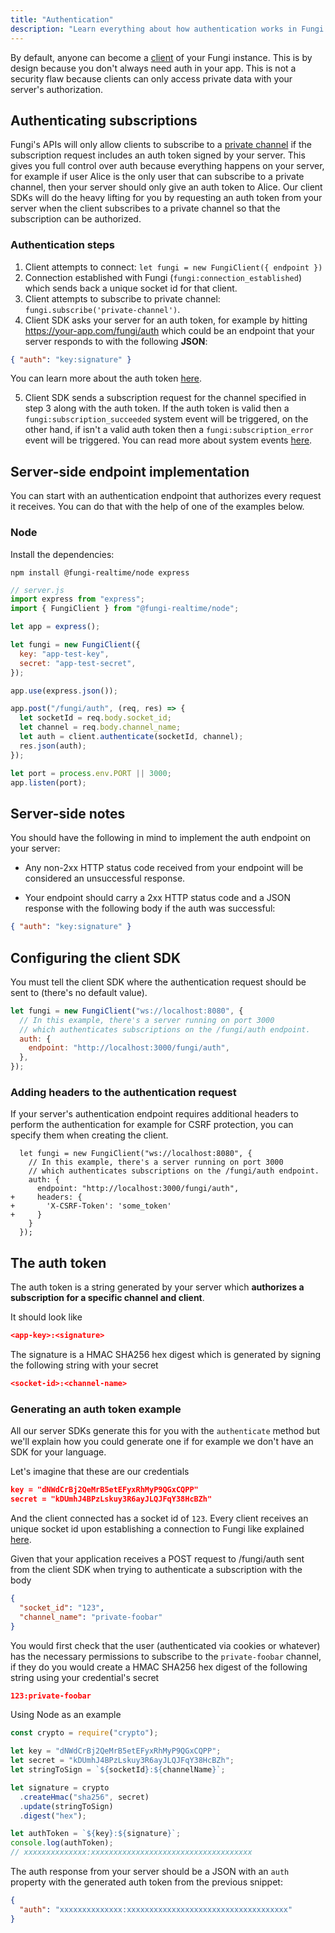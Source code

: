 ```yaml
---
title: "Authentication"
description: "Learn everything about how authentication works in Fungi."
---
```


By default, anyone can become a [client](/docs/01-getting-started/01-overview#clients) of your Fungi instance. This is by design because you don't always need auth in your app. This is not a security flaw because clients can only access private data with your server's authorization.

## Authenticating subscriptions

Fungi's APIs will only allow clients to subscribe to a [private channel](/docs/01-getting-started/01-overview#private-channels) if the subscription request includes an auth token signed by your server. This gives you full control over auth because everything happens on your server, for example if user Alice is the only user that can subscribe to a private channel, then your server should only give an auth token to Alice. Our client SDKs will do the heavy lifting for you by requesting an auth token from your server when the client subscribes to a private channel so that the subscription can be authorized.

### Authentication steps

1. Client attempts to connect: `let fungi = new FungiClient({ endpoint })`
2. Connection established with Fungi (`fungi:connection_established`) which sends back a unique socket id for that client.
3. Client attempts to subscribe to private channel: `fungi.subscribe('private-channel')`.
4. Client SDK asks your server for an auth token, for example by hitting https://your-app.com/fungi/auth which could be an endpoint that your server responds to with the following **JSON**:

```json
{ "auth": "key:signature" }
```

You can learn more about the auth token [here](#the-auth-token).

5. Client SDK sends a subscription request for the channel specified in step 3 along with the auth token. If the auth token is valid then a `fungi:subscription_succeeded` system event will be triggered, on the other hand, if isn't a valid auth token then a `fungi:subscription_error` event will be triggered. You can read more about system events [here](/docs/01-getting-started/01-overview#system-events).

## Server-side endpoint implementation

You can start with an authentication endpoint that authorizes every request it receives. You can do that with the help of one of the examples below.

### Node

Install the dependencies:

```
npm install @fungi-realtime/node express
```

```js
// server.js
import express from "express";
import { FungiClient } from "@fungi-realtime/node";

let app = express();

let fungi = new FungiClient({
  key: "app-test-key",
  secret: "app-test-secret",
});

app.use(express.json());

app.post("/fungi/auth", (req, res) => {
  let socketId = req.body.socket_id;
  let channel = req.body.channel_name;
  let auth = client.authenticate(socketId, channel);
  res.json(auth);
});

let port = process.env.PORT || 3000;
app.listen(port);
```

## Server-side notes

You should have the following in mind to implement the auth endpoint on your server:

- Any non-2xx HTTP status code received from your endpoint will be considered an unsuccessful response.

- Your endpoint should carry a 2xx HTTP status code and a JSON response with the following body if the auth was successful:

```json
{ "auth": "key:signature" }
```

## Configuring the client SDK

You must tell the client SDK where the authentication request should be sent to (there's no default value).

```js
let fungi = new FungiClient("ws://localhost:8080", {
  // In this example, there's a server running on port 3000
  // which authenticates subscriptions on the /fungi/auth endpoint.
  auth: {
    endpoint: "http://localhost:3000/fungi/auth",
  },
});
```

### Adding headers to the authentication request

If your server's authentication endpoint requires additional headers to perform the authentication for example for CSRF protection, you can specify them when creating the client.

```diff-js
  let fungi = new FungiClient("ws://localhost:8080", {
    // In this example, there's a server running on port 3000
    // which authenticates subscriptions on the /fungi/auth endpoint.
    auth: {
      endpoint: "http://localhost:3000/fungi/auth",
+     headers: {
+       'X-CSRF-Token': 'some_token'
+     }
    }
  });
```

## The auth token

The auth token is a string generated by your server which **authorizes a subscription for a specific channel and client**.

It should look like

```json
<app-key>:<signature>
```

The signature is a HMAC SHA256 hex digest which is generated by signing the following string with your secret

```json
<socket-id>:<channel-name>
```

### Generating an auth token example

All our server SDKs generate this for you with the `authenticate` method but we'll explain how you could generate one if for example we don't have an SDK for your language.

Let's imagine that these are our credentials

```json
key = "dNWdCrBj2QeMrB5etEFyxRhMyP9QGxCQPP"
secret = "kDUmhJ4BPzLskuy3R6ayJLQJFqY38HcBZh"
```

And the client connected has a socket id of `123`. Every client receives an unique socket id upon establishing a connection to Fungi like explained [here](#authentication-steps).

Given that your application receives a POST request to /fungi/auth sent from the client SDK when trying to authenticate a subscription with the body

```json
{
  "socket_id": "123",
  "channel_name": "private-foobar"
}
```

You would first check that the user (authenticated via cookies or whatever) has the necessary permissions to subscribe to the `private-foobar` channel, if they do you would create a HMAC SHA256 hex digest of the following string using your credential's secret

```json
123:private-foobar
```

Using Node as an example

```js
const crypto = require("crypto");

let key = "dNWdCrBj2QeMrB5etEFyxRhMyP9QGxCQPP";
let secret = "kDUmhJ4BPzLskuy3R6ayJLQJFqY38HcBZh";
let stringToSign = `${socketId}:${channelName}`;

let signature = crypto
  .createHmac("sha256", secret)
  .update(stringToSign)
  .digest("hex");

let authToken = `${key}:${signature}`;
console.log(authToken);
// xxxxxxxxxxxxxx:xxxxxxxxxxxxxxxxxxxxxxxxxxxxxxxxxxxx
```

The auth response from your server should be a JSON with an `auth` property with the generated auth token from the previous snippet:

```json
{
  "auth": "xxxxxxxxxxxxxx:xxxxxxxxxxxxxxxxxxxxxxxxxxxxxxxxxxxx"
}
```
